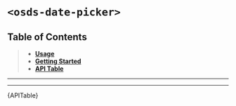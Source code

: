 

<Meta title="UI Components/️DatePicker [atom]/Web Component" />

# `<osds-date-picker>`

## Table of Contents
> - **[Usage](#usage)**
> - **[Getting Started](#getting-started)**
> - **[API Table](#api-table)**

<hr/>
<Usage />
<hr/>
<div id="api-table"><Description>{APITable}</Description></div>
